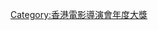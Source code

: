 {{Navbox
| name= 香港電影導演會年度大獎最佳新演員
| state  = <includeonly>{{{state|autocollapse}}}</includeonly>
| title  = [[香港電影導演會年度大獎|<span style="color:#FFFFFF;">香港電影導演會年度大獎</span>]][[香港電影導演會年度大獎最佳新演員|<span style="color:#FFC0CB;">最佳新演員</span>]]
| bodyclass = hlist
| basestyle = background:#743481;color:white;

| group1 = 2000年代
| list1  = {{Navbox|subgroup
| basestyle = background:#743481;color:white;
| group1 = 年度新晉演員
| list1  = 
* 2006 [[吳澋滔]]、[[霍思燕]]、[[孙俪]]
* 2007 [[徐子珊]]、[[鍾嘉欣]]、[[文俊輝]]
* 2008 [[徐嬌]]、[[梁進龍]]、[[張雨綺]]
* 2009 [[李宇春]]、[[李治廷]]、[[朱璇]]  
}}

| group2 = 2010年代
| list2  = {{Navbox|subgroup
| basestyle = background:#743481;color:white;
| group1 = 年度新晉演員
| list1  = 
* 2010 [[杜宇航]]、[[謝婷婷]]、[[陳奐仁]]
* 2011 [[郑爽]]、[[盛鑑]]、[[連詩雅]]、[[蕭敬騰]]
* 2012 [[顏卓靈]]

| group2 = 最佳新演員
| list2  = 
* 2013 [[蔡瀚億]]
* 2014 [[王菀之]]
* 2015 [[白只]]
* 2016 -{[[胡子彤]]}-
* 2017 [[梁雍婷]]
* 2018 [[姬素·孔尚治]]
* 2019 [[劉俊謙 (香港)|劉俊謙]]
}}

| group3 = 2020年代
| list3  = {{Navbox|subgroup
| basestyle = background:#743481;color:white;
| group1 = 最佳新演員
| list1  = 
* 2020 [[白浪(演員)|白浪]]
* 2021 [[王丹妮]]
}}

|below  = 
* [[香港電影導演會年度大獎最佳電影|<span style="color:#FFFFFF;">最佳電影]]</span>
* [[香港電影導演會年度大獎最佳導演|<span style="color:#FFFFFF;">最佳導演]]</span>
* [[香港電影導演會年度大獎最佳男主角|<span style="color:#FFFFFF;">最佳男主角]]</span>
* [[香港電影導演會年度大獎最佳女主角|<span style="color:#FFFFFF;">最佳女主角]]</span>
* [[香港電影導演會年度大獎最佳新演員|<span style="color:#FFFFFF;">最佳新演員]]</span>
* [[香港電影導演會年度大獎新晉導演獎|<span style="color:#FFFFFF;">新晉導演獎]]</span>
}}<noinclude>
[[Category:香港電影導演會年度大獎]]
</noinclude>